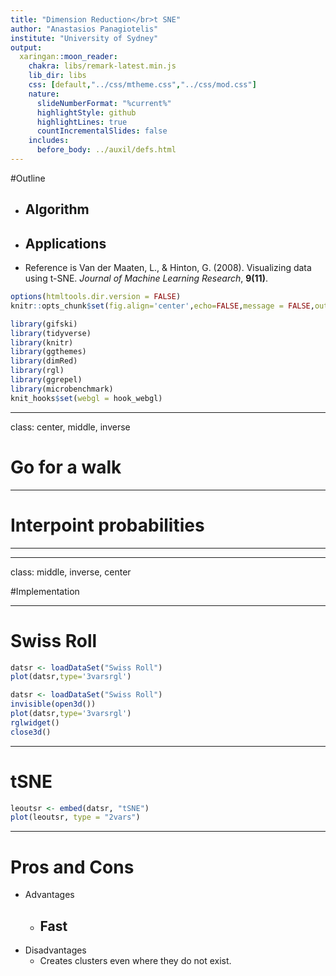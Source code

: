 ```yaml
---
title: "Dimension Reduction</br>t SNE"
author: "Anastasios Panagiotelis"
institute: "University of Sydney"
output:
  xaringan::moon_reader:
    chakra: libs/remark-latest.min.js
    lib_dir: libs
    css: [default,"../css/mtheme.css","../css/mod.css"]
    nature:
      slideNumberFormat: "%current%"
      highlightStyle: github
      highlightLines: true
      countIncrementalSlides: false
    includes:
      before_body: ../auxil/defs.html
---
```


#Outline

- Algorithm
--

- Applications
--

- Reference is Van der Maaten, L., & Hinton, G. (2008). Visualizing data using t-SNE. *Journal of Machine Learning Research*, **9(11)**.

```r
options(htmltools.dir.version = FALSE)
knitr::opts_chunk$set(fig.align='center',echo=FALSE,message = FALSE,out.height = 450)

library(gifski)
library(tidyverse)
library(knitr)
library(ggthemes)
library(dimRed)
library(rgl)
library(ggrepel)
library(microbenchmark)
knit_hooks$set(webgl = hook_webgl)

```

---

class: center, middle, inverse

# Go for a walk

---

# Interpoint probabilities

---

---

class: middle, inverse, center

#Implementation

---

# Swiss Roll

```r
datsr <- loadDataSet("Swiss Roll")
plot(datsr,type='3varsrgl')

```

```r

datsr <- loadDataSet("Swiss Roll")
invisible(open3d())
plot(datsr,type='3varsrgl')
rglwidget()
close3d()


```

---

# tSNE

```r
leoutsr <- embed(datsr, "tSNE")
plot(leoutsr, type = "2vars")

```

---

# Pros and Cons

- Advantages
  + Fast 
--

- Disadvantages
  + Creates clusters even where they do not exist.
